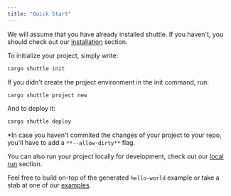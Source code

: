 ```yaml
---
title: "Quick Start"
---
```


We will assume that you have already installed shuttle. If you haven't, you should
check out our [installation](./installation) section.

To initialize your project, simply write:

```sh
cargo shuttle init
```

If you didn't create the project environment in the init command, run:

```sh
cargo shuttle project new
```

And to deploy it:

```sh
cargo shuttle deploy
```

*In case you haven't commited the changes of your project to your repo, you'll have to add a `**--allow-dirty**` flag.

You can also run your project locally for development, check out our [local run](./local-run) section.

Feel free to build on-top of the generated `hello-world` example or take a stab
at one of our [examples](../examples/axum).
